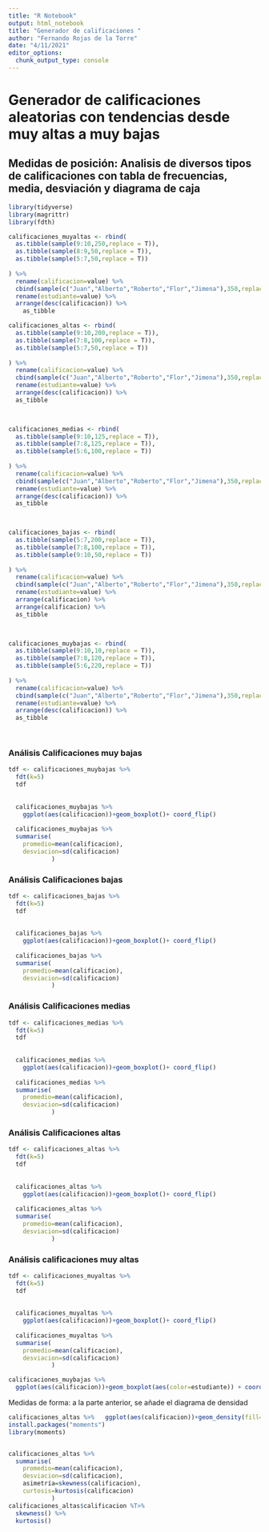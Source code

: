 ```yaml
---
title: "R Notebook"
output: html_notebook
title: "Generador de calificaciones "
author: "Fernando Rojas de la Torre"
date: "4/11/2021"
editor_options: 
  chunk_output_type: console
---
```


# Generador de calificaciones aleatorias con tendencias desde muy altas a muy bajas

## Medidas de posición: Analisis de diversos tipos de calificaciones con tabla de frecuencias, media, desviación y diagrama de caja

```r


library(tidyverse)
library(magrittr)
library(fdth)

calificaciones_muyaltas <- rbind(
  as.tibble(sample(9:10,250,replace = T)),
  as.tibble(sample(8:9,50,replace = T)),
  as.tibble(sample(5:7,50,replace = T))
  
) %>% 
  rename(calificacion=value) %>% 
  cbind(sample(c("Juan","Alberto","Roberto","Flor","Jimena"),350,replace = T) %>% as_tibble()) %>% 
  rename(estudiante=value) %>%  
  arrange(desc(calificacion)) %>% 
    as_tibble

calificaciones_altas <- rbind(
  as.tibble(sample(9:10,200,replace = T)),
  as.tibble(sample(7:8,100,replace = T)),
  as.tibble(sample(5:7,50,replace = T))
  
) %>% 
  rename(calificacion=value) %>% 
  cbind(sample(c("Juan","Alberto","Roberto","Flor","Jimena"),350,replace = T) %>% as_tibble()) %>% 
  rename(estudiante=value) %>% 
  arrange(desc(calificacion)) %>% 
  as_tibble

  

calificaciones_medias <- rbind(
  as.tibble(sample(9:10,125,replace = T)),
  as.tibble(sample(7:8,125,replace = T)),
  as.tibble(sample(5:6,100,replace = T))
  
) %>% 
  rename(calificacion=value) %>% 
  cbind(sample(c("Juan","Alberto","Roberto","Flor","Jimena"),350,replace = T) %>% as_tibble()) %>% 
  rename(estudiante=value) %>% 
  arrange(desc(calificacion)) %>% 
  as_tibble

  

calificaciones_bajas <- rbind(
  as.tibble(sample(5:7,200,replace = T)),
  as.tibble(sample(7:8,100,replace = T)),
  as.tibble(sample(9:10,50,replace = T))
  
) %>% 
  rename(calificacion=value) %>% 
  cbind(sample(c("Juan","Alberto","Roberto","Flor","Jimena"),350,replace = T) %>% as_tibble()) %>% 
  rename(estudiante=value) %>% 
  arrange(calificacion) %>% 
  arrange(calificacion) %>% 
  as_tibble

  

calificaciones_muybajas <- rbind(
  as.tibble(sample(9:10,10,replace = T)),
  as.tibble(sample(7:8,120,replace = T)),
  as.tibble(sample(5:6,220,replace = T))
  
) %>% 
  rename(calificacion=value) %>% 
  cbind(sample(c("Juan","Alberto","Roberto","Flor","Jimena"),350,replace = T) %>% as_tibble()) %>% 
  rename(estudiante=value) %>% 
  arrange(desc(calificacion)) %>% 
  as_tibble

  


```

### Análisis Calificaciones muy bajas

```r

tdf <- calificaciones_muybajas %>% 
  fdt(k=5)
  tdf
  
  
  calificaciones_muybajas %>% 
    ggplot(aes(calificacion))+geom_boxplot()+ coord_flip()
  
  calificaciones_muybajas %>% 
  summarise(
    promedio=mean(calificacion),
    desviacion=sd(calificacion)
            )
```

### Análisis Calificaciones bajas

```r

tdf <- calificaciones_bajas %>% 
  fdt(k=5)
  tdf
  
  
  calificaciones_bajas %>% 
    ggplot(aes(calificacion))+geom_boxplot()+ coord_flip()
  
  calificaciones_bajas %>% 
  summarise(
    promedio=mean(calificacion),
    desviacion=sd(calificacion)
            )
```

### Análisis Calificaciones medias

```r

tdf <- calificaciones_medias %>% 
  fdt(k=5)
  tdf
  
  
  calificaciones_medias %>% 
    ggplot(aes(calificacion))+geom_boxplot()+ coord_flip()
  
  calificaciones_medias %>% 
  summarise(
    promedio=mean(calificacion),
    desviacion=sd(calificacion)
            )
```

### Análisis Calificaciones altas

```r

tdf <- calificaciones_altas %>% 
  fdt(k=5)
  tdf
  
  
  calificaciones_altas %>% 
    ggplot(aes(calificacion))+geom_boxplot()+ coord_flip()
  
  calificaciones_altas %>% 
  summarise(
    promedio=mean(calificacion),
    desviacion=sd(calificacion)
            )
```

### Análisis calificaciones muy altas

```r

tdf <- calificaciones_muyaltas %>% 
  fdt(k=5)
  tdf
  
  
  calificaciones_muyaltas %>% 
    ggplot(aes(calificacion))+geom_boxplot()+ coord_flip()
  
  calificaciones_muyaltas %>% 
  summarise(
    promedio=mean(calificacion),
    desviacion=sd(calificacion)
            )
```

```r

calificaciones_muybajas %>% 
  ggplot(aes(calificacion))+geom_boxplot(aes(color=estudiante)) + coord_flip()
```

Medidas de forma: a la parte anterior, se añade el diagrama de densidad
```r
calificaciones_altas %>%   ggplot(aes(calificacion))+geom_density(fill="blue")+geom_boxplot(alpha=.1,fill="red")
install.packages("moments")
library(moments)


calificaciones_altas %>% 
  summarise(
    promedio=mean(calificacion),
    desviacion=sd(calificacion),
    asimetría=skewness(calificacion),
    curtosis=kurtosis(calificacion)
            )
calificaciones_altas$calificacion %T>% 
  skewness() %>% 
  kurtosis()
```

